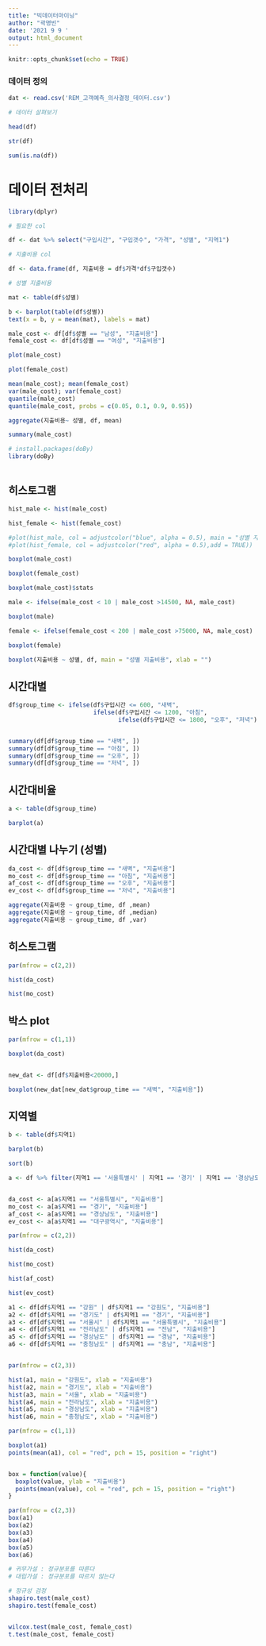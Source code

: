---
title: "빅데이터마이닝"
author: "곽명빈"
date: '2021 9 9 '
output: html_document
---

```{r setup, include=FALSE}
knitr::opts_chunk$set(echo = TRUE)
```


### 데이터 정의
```{r}
dat <- read.csv('REM_고객예측_의사결정_데이터.csv')

# 데이터 살펴보기

head(df)

str(df)

sum(is.na(df))

```
# 데이터 전처리
```{r}
library(dplyr)

# 필요한 col

df <- dat %>% select("구입시간", "구입갯수", "가격", "성별", "지역1")

# 지출비용 col

df <- data.frame(df, 지출비용 = df$가격*df$구입갯수)

# 성별 지출비용

mat <- table(df$성별)

b <- barplot(table(df$성별))
text(x = b, y = mean(mat), labels = mat)

male_cost <- df[df$성별 == "남성", "지출비용"]
female_cost <- df[df$성별 == "여성", "지출비용"]

plot(male_cost)

plot(female_cost)

mean(male_cost); mean(female_cost)
var(male_cost); var(female_cost)
quantile(male_cost)
quantile(male_cost, probs = c(0.05, 0.1, 0.9, 0.95))

aggregate(지출비용~ 성별, df, mean)

summary(male_cost)

# install.packages(doBy)
library(doBy)



```

## 히스토그램
```{r}

hist_male <- hist(male_cost)

hist_female <- hist(female_cost)

#plot(hist_male, col = adjustcolor("blue", alpha = 0.5), main = "성별 지출비용", xlab = "지출비용"))
#plot(hist_female, col = adjustcolor("red", alpha = 0.5),add = TRUE))
```

```{r}

boxplot(male_cost)

boxplot(female_cost)

boxplot(male_cost)$stats

male <- ifelse(male_cost < 10 | male_cost >14500, NA, male_cost)

boxplot(male)

female <- ifelse(female_cost < 200 | male_cost >75000, NA, male_cost)

boxplot(female)

boxplot(지출비용 ~ 성별, df, main = "성별 지출비용", xlab = "")
```

## 시간대별

```{r}

df$group_time <- ifelse(df$구입시간 <= 600, "새벽",
                        ifelse(df$구입시간 <= 1200, "아침",
                               ifelse(df$구입시간 <= 1800, "오후", "저녁")))


summary(df[df$group_time == "새벽", ])
summary(df[df$group_time == "아침", ])
summary(df[df$group_time == "오후", ])
summary(df[df$group_time == "저녁", ])

```
## 시간대비율
```{r}
a <- table(df$group_time)

barplot(a)

```

## 시간대별 나누기 (성별)

```{r}
da_cost <- df[df$group_time == "새벽", "지출비용"]
mo_cost <- df[df$group_time == "아침", "지출비용"]
af_cost <- df[df$group_time == "오후", "지출비용"]
ev_cost <- df[df$group_time == "저녁", "지출비용"]

aggregate(지출비용 ~ group_time, df ,mean)
aggregate(지출비용 ~ group_time, df ,median)
aggregate(지출비용 ~ group_time, df ,var)
```

## 히스토그램
```{r}
par(mfrow = c(2,2))

hist(da_cost)

hist(mo_cost)

```
## 박스 plot
```{r}
par(mfrow = c(1,1))

boxplot(da_cost)


new_dat <- df[df$지출비용<20000,]

boxplot(new_dat[new_dat$group_time == "새벽", "지출비용"])
```
## 지역별
```{r}

b <- table(df$지역1)

barplot(b)

sort(b)

a <- df %>% filter(지역1 == '서울특별시' | 지역1 == '경기' | 지역1 == '경상남도' | 지역1 == '대구광역시')


da_cost <- a[a$지역1 == "서울특별시", "지출비용"]
mo_cost <- a[a$지역1 == "경기", "지출비용"]
af_cost <- a[a$지역1 == "경상남도", "지출비용"]
ev_cost <- a[a$지역1 == "대구광역시", "지출비용"]

par(mfrow = c(2,2))

hist(da_cost)

hist(mo_cost)

hist(af_cost)

hist(ev_cost)

```

```{r}
a1 <- df[df$지역1 == "강원" | df$지역1 == "강원도", "지출비용"]
a2 <- df[df$지역1 == "경기도" | df$지역1 == "경기", "지출비용"]
a3 <- df[df$지역1 == "서울시" | df$지역1 == "서울특별시", "지출비용"]
a4 <- df[df$지역1 == "전라남도" | df$지역1 == "전남", "지출비용"]
a5 <- df[df$지역1 == "경상남도" | df$지역1 == "경남", "지출비용"]
a6 <- df[df$지역1 == "충청남도" | df$지역1 == "충남", "지출비용"]


par(mfrow = c(2,3))

hist(a1, main = "강원도", xlab = "지출비용")
hist(a2, main = "경기도", xlab = "지출비용")
hist(a3, main = "서울", xlab = "지출비용")
hist(a4, main = "전라남도", xlab = "지출비용")
hist(a5, main = "경상남도", xlab = "지출비용")
hist(a6, main = "충청남도", xlab = "지출비용")

par(mfrow = c(1,1))

boxplot(a1)
points(mean(a1), col = "red", pch = 15, position = "right")


box = function(value){
  boxplot(value, ylab = "지출비용")
  points(mean(value), col = "red", pch = 15, position = "right")
}

par(mfrow = c(2,3))
box(a1)
box(a2)
box(a3)
box(a4)
box(a5)
box(a6)
```

```{r}
# 귀무가설 : 정규분포를 따른다
# 대립가설 : 정규분포를 따르지 않는다

# 정규성 검정
shapiro.test(male_cost)
shapiro.test(female_cost)


wilcox.test(male_cost, female_cost)
t.test(male_cost, female_cost)



```

